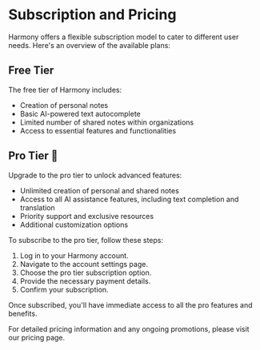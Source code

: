 # Subscription and Pricing

Harmony offers a flexible subscription model to cater to different user needs. Here's an overview of the available plans:

## Free Tier

The free tier of Harmony includes:

- Creation of personal notes
- Basic AI-powered text autocomplete
- Limited number of shared notes within organizations
- Access to essential features and functionalities

## Pro Tier 🌟

Upgrade to the pro tier to unlock advanced features:

- Unlimited creation of personal and shared notes
- Access to all AI assistance features, including text completion and translation
- Priority support and exclusive resources
- Additional customization options

To subscribe to the pro tier, follow these steps:

1. Log in to your Harmony account.
2. Navigate to the account settings page.
3. Choose the pro tier subscription option.
4. Provide the necessary payment details.
5. Confirm your subscription.

Once subscribed, you'll have immediate access to all the pro features and benefits.

For detailed pricing information and any ongoing promotions, please visit our pricing page.
